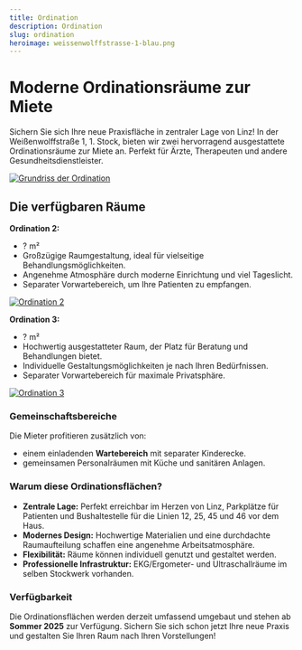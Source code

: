 ```yaml
---
title: Ordination
description: Ordination
slug: ordination
heroimage: weissenwolffstrasse-1-blau.png
---
```



# Moderne Ordinationsräume zur Miete

Sichern Sie sich Ihre neue Praxisfläche in zentraler Lage von Linz! In der Weißenwolffstraße 1, 1. Stock, bieten wir zwei hervorragend ausgestattete Ordinationsräume zur Miete an. Perfekt für Ärzte, Therapeuten und andere Gesundheitsdienstleister.

<a data-fslightbox href="/images/grundriss.png">
  <img src="/images/grundriss.png" alt="Grundriss der Ordination" />
</a>

## Die verfügbaren Räume

**Ordination 2:**

- ? m²
- Großzügige Raumgestaltung, ideal für vielseitige Behandlungsmöglichkeiten.
- Angenehme Atmosphäre durch moderne Einrichtung und viel Tageslicht.
- Separater Vorwartebereich, um Ihre Patienten zu empfangen.

<a data-fslightbox href="/images/ordination-2.png">
  <img src="/images/ordination-2.png" alt="Ordination 2" />
</a>

**Ordination 3:**

- ? m²
- Hochwertig ausgestatteter Raum, der Platz für Beratung und Behandlungen bietet.
- Individuelle Gestaltungsmöglichkeiten je nach Ihren Bedürfnissen.
- Separater Vorwartebereich für maximale Privatsphäre.

<a data-fslightbox href="/images/ordination-3.png">
  <img src="/images/ordination-3.png" alt="Ordination 3" />
</a>

### Gemeinschaftsbereiche

Die Mieter profitieren zusätzlich von:

- einem einladenden **Wartebereich** mit separater Kinderecke.
- gemeinsamen Personalräumen mit Küche und sanitären Anlagen.

### Warum diese Ordinationsflächen?

- **Zentrale Lage:** Perfekt erreichbar im Herzen von Linz, Parkplätze für Patienten und Bushaltestelle für die Linien 12, 25, 45 und 46 vor dem Haus.
- **Modernes Design:** Hochwertige Materialien und eine durchdachte Raumaufteilung schaffen eine angenehme Arbeitsatmosphäre.
- **Flexibilität:** Räume können individuell genutzt und gestaltet werden.
- **Professionelle Infrastruktur:** EKG/Ergometer- und Ultraschallräume im selben Stockwerk vorhanden.

### Verfügbarkeit

Die Ordinationsflächen werden derzeit umfassend umgebaut und stehen ab **Sommer 2025** zur Verfügung. Sichern Sie sich schon jetzt Ihre neue Praxis und gestalten Sie Ihren Raum nach Ihren Vorstellungen!

<Contact></Contact>
